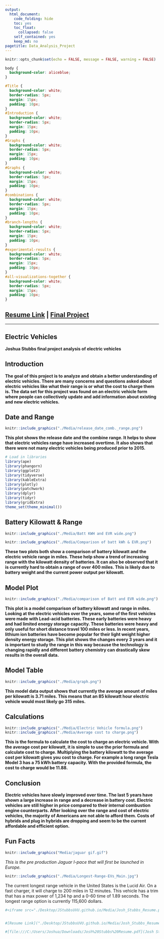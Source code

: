 ```yaml
---
output: 
  html_document:
    code_folding: hide
    toc: yes
    toc_float:
      collapsed: false
    self_contained: yes
    keep_md: no
pagetitle: Data_Analysis_Project
---
```


```r
knitr::opts_chunk$set(echo = FALSE, message = FALSE, warning = FALSE)
```


```css
body {
  background-color: aliceblue;
}

#Title {
  background-color: white;
  border-radius: 5px;
  margin: 15px;
  padding: 10px;
}
#Introduction {
  background-color: white;
  border-radius: 5px;
  margin: 15px;
  padding: 10px;
}
#Graphs {
  background-color: white;
  border-radius: 5px;
  margin: 15px;
  padding: 10px;
}
#Graphs {
  background-color: white;
  border-radius: 5px;
  margin: 15px;
  padding: 10px;
}
#combinations {
  background-color: white;
  border-radius: 5px;
  margin: 15px;
  padding: 10px;
}
#branch-lengths {
  background-color: white;
  border-radius: 5px;
  margin: 15px;
  padding: 10px;
}
#experimental-results {
  background-color: white;
  border-radius: 5px;
  margin: 15px;
  padding: 10px;
}
#all-visualizations-together {
  background-color: white;
  border-radius: 5px;
  margin: 15px;
  padding: 10px;
}

```


## [Resume Link](https://JStubbsUVU.github.io/Media/Josh_Stubbs_Resume.pdf) | [Final Project]()

----

## **Electric Vehicles**
**Joshua Stubbs final project analysis of electric vehicles**

## **Introduction**

**The goal of this project is to analyze and obtain a better understanding of electric vehicles. There are many concerns and questions asked about electric vehicles like what their range is or what the cost to charge them is. The data set for this project was found on an electric vehicle form where people can collectively update and add information about existing and new electric vehicles. **


## **Date and Range**

```r
knitr::include_graphics("./Media/release_date_comb._range.png")
```

**This plot shows the release date and the combine range. It helps to show that electric vehicles range have increased overtime. It also shows that there were not many electric vehicles being produced prior to 2015.**

```r
# Load in libraries
library(ape)
library(phangorn)
library(ggplot2)
library(tidyverse)
library(kableExtra)
library(plotly)
library(patchwork)
library(dplyr)
library(tidyr)
library(gridExtra)
theme_set(theme_minimal())
```


## **Battery Kilowatt & Range**



```r
knitr::include_graphics("./Media/Batt KWH and EVR wide.png")
```


```r
knitr::include_graphics("./Media/Comparison of batt kWh & EVR.png")
```

**These two plots both show a comparison of battery kilowatt and the electric vehicle range in miles. These help show a trend of increasing range with the kilowatt density of batteries. It can also be observed that it is currently hard to obtain a range of over 400 miles. This is likely due to battery weight and the current power output per kilowatt.**

## **Model Plot**


```r
knitr::include_graphics("./Media/comparison of Batt and EVR wide.png")
```

**This plot is a model comparison of battery kilowatt and range in miles. Looking at the electric vehicles over the years, some of the first vehicles were made with Lead-acid batteries. These early batteries were heavy and had limited energy storage capacity. These batteries were heavy and only useful for short distance travel 100 miles or less. In recent years, lithium ion batteries have become popular for their light weight higher density energy storage. This plot shows the changes every 3 years and it is important to study the range in this way because the technology is changing rapidly and different battery chemistry can drastically skew results in the overall data.**

## **Model Table**

```r
knitr::include_graphics("./Media/graph.png")
```

**This model data output shows that currently the average amount of miles per kilowatt is 3.71 miles. This means that an 85 kilowatt hour electric vehicle would most likely go 315 miles.**

## **Calculations**


```r
knitr::include_graphics("./Media/Electric Vehicle formula.png")
knitr::include_graphics("./Media/Average cost to charge.png")
```




**This is the formula to calculate the cost to charge an electric vehicle. With the average cost per kilowatt, it is simple to use the prior formula and calculate cost to charge. Multiplying the battery kilowatt to the average cost per kilowatt gives you cost to charge. For example a long range Tesla Model 3 has a 75 kWh battery capacity. With the provided formula, the cost to charge would be 11.88.**


## **Conclusion**

**Electric vehicles have slowly improved over time. The last 5 years have shown a large increase in range and a decrease in battery cost. Electric vehicles are still higher in price compared to their internal combustion engine counterparts. After looking over the range and cost of electric vehicles, the majority of Americans are not able to afford them. Costs of hybrids and plug in hybrids are dropping and seem to be the current affordable and efficient option.**




## **Fun Facts**

```r
knitr::include_graphics("Media/jaguar gif.gif")
```

*This is the pre production Jaguar I-pace that will first be launched in Europe.* 


```r
knitr::include_graphics("./Media/Longest-Range-EVs_Main.jpg")
```
The current longest range vehicle in the United States is the Lucid Air. On a fast charger, it will charge to 200 miles in 12 minutes. This vehicle has a trim that has a max power of 1,234 hp and a 0-60 time of 1.89 seconds. The longest range option is currently 115,600 dollars.






```r

#<iframe src="./Desktop/JStubbsUVU.github.io/Media/Josh_Stubbs_Resume.pdf" width="100%" height="500px"></iframe>


#[Resume Link]("./Desktop/JStubbsUVU.github.io/Media/Josh_Stubbs_Resume.pdf")

#[file:///C:/Users/Joshua/Downloads/Josh%20Stubbs%20Resume.pdf](Josh Stubbs Resume.pdf)


```


